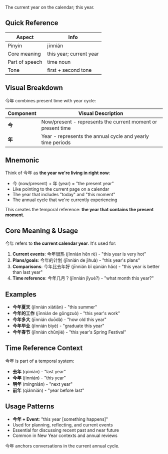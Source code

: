 The current year on the calendar; this year.

## Quick Reference

| Aspect         | Info                   |
| -------------- | ---------------------- |
| Pinyin         | jīnnián                |
| Core meaning   | this year; current year |
| Part of speech | time noun              |
| Tone           | first + second tone    |

## Visual Breakdown

今年 combines present time with year cycle:

| Component | Visual Description                                                 |
| --------- | ------------------------------------------------------------------ |
| **今**    | Now/present - represents the current moment or present time       |
| **年**    | Year - represents the annual cycle and yearly time periods        |

## Mnemonic

Think of 今年 as **the year we're living in right now**:

- 今 (now/present) + 年 (year) = "the present year"
- Like pointing to the current page on a calendar
- The year that includes "today" and "this moment"
- The annual cycle that we're currently experiencing

This creates the temporal reference: **the year that contains the present moment**.

## Core Meaning & Usage

今年 refers to **the current calendar year**. It's used for:

1. **Current events**: 今年很热 (jīnnián hěn rè) - "this year is very hot"
2. **Plans/goals**: 今年的计划 (jīnnián de jìhuà) - "this year's plans"
3. **Comparisons**: 今年比去年好 (jīnnián bǐ qùnián hǎo) - "this year is better than last year"
4. **Time reference**: 今年几月？(jīnnián jǐyuè?) - "what month this year?"

## Examples

- **今年夏天** (jīnnián xiàtiān) - "this summer"
- **今年的工作** (jīnnián de gōngzuò) - "this year's work"
- **今年多大** (jīnnián duōdà) - "how old this year"
- **今年毕业** (jīnnián bìyè) - "graduate this year"
- **今年春节** (jīnnián chūnjié) - "this year's Spring Festival"

## Time Reference Context

今年 is part of a temporal system:
- **去年** (qùnián) - "last year"
- **今年** (jīnnián) - "this year"
- **明年** (míngnián) - "next year"
- **前年** (qiánnián) - "year before last"

## Usage Patterns

- **今年 + Event**: "this year [something happens]"
- Used for planning, reflecting, and current events
- Essential for discussing recent past and near future
- Common in New Year contexts and annual reviews

今年 anchors conversations in the current annual cycle.
